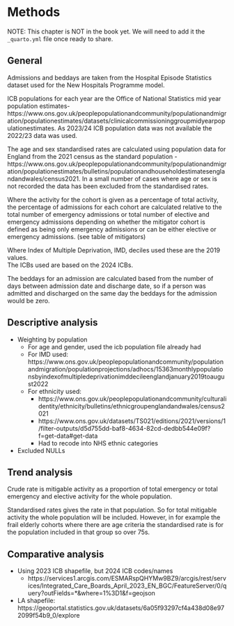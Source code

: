 # Methods

NOTE: This chapter is NOT in the book yet. We will need to add it the `_quarto.yml` file once ready to share.

## General


Admissions and beddays are taken from the Hospital Episode Statistics dataset used for the New Hospitals Programme model. 

ICB populations for each year are the Office of National Statistics mid year population estimates-  https://www.ons.gov.uk/peoplepopulationandcommunity/populationandmigration/populationestimates/datasets/clinicalcommissioninggroupmidyearpopulationestimates. As 2023/24 ICB population data was not available the 2022/23 data was used.

The age and sex standardised rates are calculated using population data for England from the 2021 census as the standard population - https://www.ons.gov.uk/peoplepopulationandcommunity/populationandmigration/populationestimates/bulletins/populationandhouseholdestimatesenglandandwales/census2021.   In a small number of cases where age or sex is not recorded the data has been excluded from the standardised rates.

Where the activity for the cohort is given as a percentage of total activity, the percentage of admissions for each cohort are calculated relative to the total number of emergency admissions or total number of elective and emergency admissions depending on whether the mitigator cohort is defined as being only emergency admissions or can be either elective or emergency admissions. (see table of mitigators)

Where Index of Multiple Deprivation, IMD, deciles used these are the 2019 values.  
The ICBs used are based on the 2024 ICBs.

The beddays for an admission are calculated based from the number of days between admission date and discharge date, so if a person was admitted and discharged on the same day the beddays for the admission would be zero.

## Descriptive analysis

- Weighting by population
  - For age and gender, used the icb population file already had
  - For IMD used: https://www.ons.gov.uk/peoplepopulationandcommunity/populationandmigration/populationprojections/adhocs/15363monthlypopulationsbyindexofmultipledeprivationimddecileenglandjanuary2019toaugust2022 
  - For ethnicity used: 
    - https://www.ons.gov.uk/peoplepopulationandcommunity/culturalidentity/ethnicity/bulletins/ethnicgroupenglandandwales/census2021
    - https://www.ons.gov.uk/datasets/TS021/editions/2021/versions/1/filter-outputs/d5d755dd-baf8-4634-82cd-dedbb544e09f?f=get-data#get-data
    - Had to recode into NHS ethnic categories

- Excluded NULLs

## Trend analysis

Crude rate is mitigable activity as a proportion of total emergency or total emergency and elective activity for the whole population.

Standardised rates gives the rate in that population. So for total mitigable activity the whole population will be included. However, in for example the frail elderly cohorts where there are age criteria the standardised rate is for the population included in that group so over 75s.

## Comparative analysis

- Using 2023 ICB shapefile, but 2024 ICB codes/names
  - https://services1.arcgis.com/ESMARspQHYMw9BZ9/arcgis/rest/services/Integrated_Care_Boards_April_2023_EN_BGC/FeatureServer/0/query?outFields=*&where=1%3D1&f=geojson
- LA shapefile: https://geoportal.statistics.gov.uk/datasets/6a05f93297cf4a438d08e972099f54b9_0/explore
